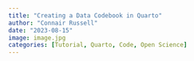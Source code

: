 ```yaml
---
title: "Creating a Data Codebook in Quarto"
author: "Connair Russell"
date: "2023-08-15"
image: image.jpg
categories: [Tutorial, Quarto, Code, Open Science]
---
```


